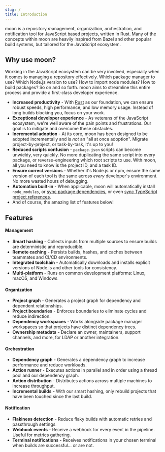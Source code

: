 ```yaml
---
slug: /
title: Introduction
---
```



moon is a repository *m*anagement, *o*rganization, *o*rchestration, and *n*otification tool for
JavaScript based projects, written in Rust. Many of the concepts within moon are heavily inspired
from Bazel and other popular build systems, but tailored for the JavaScript ecosystem.

## Why use moon?

Working in the JavaScript ecosystem can be very involved, especially when it comes to managing a
repository effectively. Which package manager to use? Which Node.js version to use? How to import
node modules? How to build packages? So on and so forth. moon aims to streamline this entire process
and provide a first-class developer experience.

- **Increased productivity** - With [Rust](https://www.rust-lang.org/) as our foundation, we can
  ensure robust speeds, high performance, and low memory usage. Instead of long builds blocking you,
  focus on your work.
- **Exceptional developer experience** - As veterans of the JavaScript ecosystem, we're well aware
  of the pain points and frustrations. Our goal is to mitigate and overcome these obstacles.
- **Incremental adoption** - At its core, moon has been designed to be adopted incrementally and is
  _not_ an "all at once adoption". Migrate project-by-project, or task-by-task, it's up to you!
- **Reduced scripts confusion** - `package.json` scripts can become unwieldy, very quickly. No more
  duplicating the same script into every package, or reverse-engineering which root scripts to use.
  With moon, all you need to know is the project ID, and a task ID.
- **Ensure correct versions** - Whether it's Node.js or npm, ensure the same version of each tool is
  the same across _every_ developer's environment. No more wasted hours of debugging.
- **Automation built-in** - When applicable, moon will automatically install `node_modules`, or
  [sync package dependencies](/docs/config/workspace#syncprojectworkspacedependencies), or even
  [sync TypeScript project references](/docs/config/workspace#syncprojectreferences).
- And of course, the amazing list of features below!

## Features

#### Management

- **Smart hashing** <FeatureStatus status="experimental" /> - Collects inputs from multiple sources
  to ensure builds are deterministic and reproducible.
- **Remote caching** <FeatureStatus status="coming-soon" /> - Persists builds, hashes, and caches
  between teammates and CI/CD environments.
- **Integrated toolchain** - Automatically downloads and installs explicit versions of Node.js and
  other tools for consistency.
- **Multi-platform** - Runs on common development platforms: Linux, macOS, and Windows.

#### Organization

- **Project graph** - Generates a project graph for dependency and dependent relationships.
- **Project boundaries** - Enforces boundaries to eliminate cycles and reduce indirection.
- **Dependency workspaces** - Works alongside package manager workspaces so that projects have
  distinct dependency trees.
- **Ownership metadata** - Declare an owner, maintainers, support channels, and more, for LDAP or
  another integration.

#### Orchestration

- **Dependency graph** - Generates a dependency graph to increase performance and reduce workloads.
- **Action runner** - Executes actions in parallel and in order using a thread pool and our
  dependency graph.
- **Action distribution** <FeatureStatus status="coming-soon" /> - Distributes actions across
  multiple machines to increase throughput.
- **Incremental builds** <FeatureStatus status="experimental" /> - With our smart hashing, only
  rebuild projects that have been touched since the last build.

#### Notification

- **Flakiness detection** <FeatureStatus status="experimental" /> - Reduce flaky builds with
  automatic retries and passthrough settings.
- **Webhook events** <FeatureStatus status="coming-soon" /> - Receive a webhook for every event in
  the pipeline. Useful for metrics gathering.
- **Terminal notifications** <FeatureStatus status="coming-soon" /> - Receives notifications in your
  chosen terminal when builds are successful... or are not.
